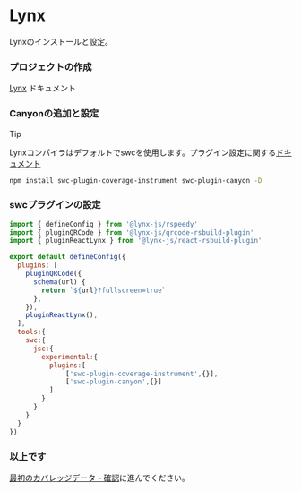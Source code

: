 # Lynx


Lynxのインストールと設定。

<Steps>

  ### プロジェクトの作成

  [Lynx](https://lynxjs.org/) ドキュメント

  ### Canyonの追加と設定

  > [!TIP]
  >
  > Lynxコンパイラはデフォルトでswcを使用します。プラグイン設定に関する[ドキュメント](https://lynxjs.org/zh/api/rspeedy/rspeedy.tools.swc.html#toolsswc-property)


  ```sh npm2yarn copy
  npm install swc-plugin-coverage-instrument swc-plugin-canyon -D
  ```

  ### swcプラグインの設定

  ```js filename="lynx.config.ts" {19,20} copy
  import { defineConfig } from '@lynx-js/rspeedy'
  import { pluginQRCode } from '@lynx-js/qrcode-rsbuild-plugin'
  import { pluginReactLynx } from '@lynx-js/react-rsbuild-plugin'

  export default defineConfig({
    plugins: [
      pluginQRCode({
        schema(url) {
          return `${url}?fullscreen=true`
        },
      }),
      pluginReactLynx(),
    ],
    tools:{
      swc:{
        jsc:{
          experimental:{
            plugins:[
                ['swc-plugin-coverage-instrument',{}],
                ['swc-plugin-canyon',{}]
            ]
          }
        }
      }
    }
  })

  ```

  ### 以上です
  [最初のカバレッジデータ - 確認](/documentation/getting-started/first-coverage#%E6%A3%80%E6%9F%A5)に進んでください。
</Steps>


